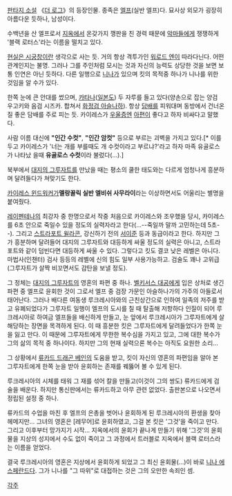 [[판타지 소설]] 《[[더 로그]]》의 등장인물. 종족은 [[엘프]](실반 엘프)다. 묘사상 외모가 굉장히 아름다운 듯하나, 남성이다.

수백년을 산 엘프로서 [[지옥]]에서 온갖가지 깽판을 친 경력 때문에 [[악마]]들에게 쟁쟁하게 '블랙 로터스'라는 이름을 떨치고 있다.
 
[[현실은 시궁창]]이란 생각으로 사는 듯. 거의 항상 격투가인 [[워로드 엔]]이 따라다닌다. 어떤 관계인지는 불명. 그러나 그를 주인처럼 모시는 것과 자신의 능력도 상당한 것을 보면 보통 인연은 아닌 듯하다. 다른 일행으로 [[니나]]가 있으며 킷의 목적중 하나가 니나를 위한 것임을 알 수가 있다.

한쪽 눈에 큰 안대를 썼으며, [[카타나]]([[일본도]]) 두 자루를 들고 있다(양손으로 잡는 양검 우고키와 음검 시즈카. 합쳐서 [[화정검 아슬나하]]). 항상 [[담배]]를 피워대며 동방에서 건너온 질 좋은 담배를 주로 피는 듯. 카이레스가 [[우울증]]엔 [[아편]]이 좋다고 하자 비싸다고 말했다.

사람 이름 대신에 '''"인간 수컷"''', '''"인간 암컷"''' 등으로 부르는 괴벽을 가지고 있다.[* 이를 두고 카이레스가 '너는 개를 부를때도 개 수컷이라고 부르냐?'라고 하자 마족 유골로스가 나타났 을때 '''유골로스 수컷'''이라 불렀다(…).]

북부에서 [[대지의 그루자트]]를 만났을 때는 평소의 쿨한 태도와는 다르게 엄청나게 흥분하며 달려들다가 쳐맞기도 한다.

[[카이레스 윈드워커]]가''' 멜랑꼴릭 실반 엘비쉬 사무라이'''라는 이상하면서도 어울리는 별명을 붙여줬다.

[[레이펜테나]]의 최강자 중 한명으로서 작중 처음으로 카이레스와 조우했을 당시, 카이레스를 6초 안으로 죽일수 있을 정도의 실력자라고 한다(...--죽일까 말까 고민하는데 5초--). 그리고 [[스트라포트 윌라콘]], 강신하기 전의 [[서이준]] 등과 동급이라고 한다. 하지만 그가 흥분하며 달려들어 대지의 그루자트와 대등하게 싸울 정도의 실력은 아니고, 스트라포트와 같이 덤빈다면 대등하게 싸울 수 있다. 그렇다고 킷도 결코 낮은 레벨은 아니다. 마법사(인챈터) 검사 등등의 레벨에 신의 힘도 일부 사용가능하고. 검술도 꽤나 고위급(그루자트가 살짝 비꼬면서도 감탄을 보낼 정도).


그 정체는 [[대지의 그루자트]]의 영혼의 파편 중 하나. [[벨키서스 대공]]에게 입은 상처로 생긴 파편 중 엘프로 윤회한 것이 그로서 엘프 중 검장 가문인 아슬하나가의 가주의 아들로서 태어난다. 그러나 배다른 여동생 루크레시아와의 근친상간으로 인하여 일족의 저주를 받고 유폐되었다가 그루자트 일행이 엘프의 도시를 칠 때 탈출해 저항하다 인질이 되어 루크레시아로 하여금 엘프들을 배신하게 만들고, 눈 앞에서 루크레시아가 그루자트에게 살해당하는 장면을 목격하게 된다. 이 때 흥분한 킷은 그루자트에게 달려들었다가 한쪽 눈을 잃고 만다. 이 때문에 그루자트에게 무한한 복수심을 가지고 있고, 그에 대한 복수가 그의 삶의 목적 중 하나이다. 하지만 그의 현재 실력으론 복수는 아직도 요원한 소리...

그 상황에서 [[류카드 드래곤 베인]]의 도움을 받고, 킷이 자신의 영혼의 파편임을 알아 본 그루자트에게 한쪽 눈을 받아 윤회하는 존재를 꿰뚫어 볼 수 있게 된다.

루크레시아의 시체를 태워 그 재를 섞어 칼을 만들고(이것이 그의 쌍도) 류카드에게 검술을 배운다. 하지만 통신판에서는 류카드하고 아무 관련 없었다. 출판본으로 나오면서 정립된 설정 중 하나.

류카드의 수업을 마친 후 엘프의 은총을 벗어나 윤회하게 된 루크레시아의 환생을 찾아 헤메지만... 그녀의 영혼은 [레무어]로 윤회하였고, 그걸 본 킷은 '그것'을 죽이고 만다. 그리고 이후부터 망가지기 시작... 지옥에서의 윤회가 끝나게 만들기 위해 '그것'의 윤회물을 지상의 성지에서 수도 없이 죽이고 그 과정에서 트러블로 지옥에서 블랙 로터스라는 이름을 얻었다.

결국 루크레시아의 영혼은 지상에서 윤회하게 되었고 그 최신 윤회물(…)이 바로 [[니나 에스페란드]]다. 그가 니나를 "그 따위"로 대접하는 것은 그의 오만한 속죄인 셈.

[[각주]]
